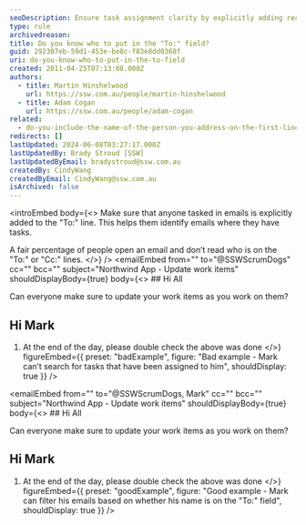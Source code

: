 ```yaml
---
seoDescription: Ensure task assignment clarity by explicitly adding recipients' names to the "To -" field in emails.
type: rule
archivedreason:
title: Do you know who to put in the "To:" field?
guid: 292307eb-59d1-453e-be8c-f83e8dd0368f
uri: do-you-know-who-to-put-in-the-to-field
created: 2011-04-25T07:13:08.000Z
authors:
  - title: Martin Hinshelwood
    url: https://ssw.com.au/people/martin-hinshelwood
  - title: Adam Cogan
    url: https://ssw.com.au/people/adam-cogan
related:
  - do-you-include-the-name-of-the-person-you-address-on-the-first-line
redirects: []
lastUpdated: 2024-06-08T03:27:17.000Z
lastUpdatedBy: Brady Stroud [SSW]
lastUpdatedByEmail: bradystroud@ssw.com.au
createdBy: CindyWang
createdByEmail: CindyWang@ssw.com.au
isArchived: false
---
```


<introEmbed
  body={<>
Make sure that anyone tasked in emails is explicitly added to the "To:" line. This helps them identify emails where they have tasks.

A fair percentage of people open an email and don’t read who is on the "To:" or "Cc:" lines.
  </>}
/>
<emailEmbed
  from=""
  to="@SSWScrumDogs"
  cc=""
  bcc=""
  subject="Northwind App - Update work items"
  shouldDisplayBody={true}
  body={<>
    ## Hi All

Can everyone make sure to update your work items as you work on them?

## Hi Mark

1. At the end of the day, please double check the above was done
  </>}
  figureEmbed={{
    preset: "badExample",
    figure: "Bad example - Mark can’t search for tasks that have been assigned to him",
    shouldDisplay: true
  }}
/>

<emailEmbed
  from=""
  to="@SSWScrumDogs, Mark"
  cc=""
  bcc=""
  subject="Northwind App - Update work items"
  shouldDisplayBody={true}
  body={<>
    ## Hi All

Can everyone make sure to update your work items as you work on them?

## Hi Mark

1. At the end of the day, please double check the above was done
  </>}
  figureEmbed={{
    preset: "goodExample",
    figure: "Good example - Mark can filter his emails based on whether his name is on the \"To:\" field",
    shouldDisplay: true
  }}
/>
